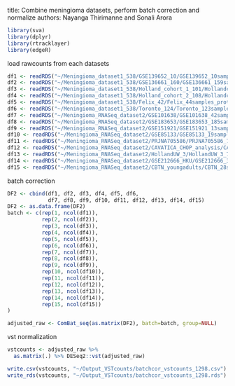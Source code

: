 
title: Combine meningioma datasets, perform batch correction and normalize
authors: Nayanga Thirimanne and Sonali Arora

```r
library(sva)
library(dplyr)
library(rtracklayer)
library(edgeR)
```


load rawcounts from each datasets
```r
df1 <- readRDS("~/Meningioma_dataset1_538/GSE139652_10/GSE139652_10samples_proteincodingGencode_rawcounts.rds")
df2 <- readRDS("~/Meningioma_dataset1_538/GSE136661_160/GSE136661_159samples_proteincodingGencode_rawcounts.rds")
df3 <- readRDS("~/Meningioma_dataset1_538/Holland_cohort_1_101/Hollandcohort1_93samples_proteincodingGencode_rawcounts.rds")
df4 <- readRDS("~/Meningioma_dataset1_538/Holland_cohort_2_108/Hollandcohort2_108samples_proteincodingGencode_rawcounts.rds")
df5 <- readRDS("~/Meningioma_dataset1_538/Felix_42/Felix_44samples_proteincodingGencode_rawcounts.rds")
df6 <- readRDS("~/Meningioma_dataset1_538/Toronto_124/Toronto_123samples_proteincodingGencode_rawcounts.rds")
df7 <- readRDS("~/Meningioma_RNASeq_dataset2/GSE101638/GSE101638_42samples_proteincodingGencode_rawcounts.rds")
df8 <- readRDS("~/Meningioma_RNASeq_dataset2/GSE183653/GSE183653_185samples_proteincodingGencode_rawcounts.rds")
df9 <- readRDS("~/Meningioma_RNASeq_dataset2/GSE151921/GSE151921_13samples_proteincodingGencode_rawcounts.rds")
df10 <- readRDS("~/Meningioma_RNASeq_dataset2/GSE85133/GSE85133_19samples_proteincodingGencode_rawcounts.rds")
df11 <- readRDS("~/Meningioma_RNASeq_dataset2/PRJNA705586/PRJNA705586_70samples_proteincodingGencode_rawcounts.rds")
df12 <- readRDS("~/Meningioma_RNASeq_dataset2/CAVATICA_CHOP_analysis/CAVATICA_25samples_proteincodingGencode_rawcounts.rds")
df13 <- readRDS("~/Meningioma_RNASeq_dataset2/HollandUW_3/HollandUW_3_78samples_wodups_rawcounts_proteincoGencode_013123.rds")
df14 <- readRDS("~/Meningioma_RNASeq_dataset2/GSE212666_HKU/GSE212666_301samples_proteincodingGencode_rawcounts.rds")
df15 <- readRDS("~/Meningioma_RNASeq_dataset2/CBTN_youngadults/CBTN_28samples_proteincodingGencode_rawcounts.rds")

```


batch correction
```r

DF2 <- cbind(df1, df2, df3, df4, df5, df6, 
             df7, df8, df9, df10, df11, df12, df13, df14, df15)
DF2 <- as.data.frame(DF2)
batch <- c(rep(1, ncol(df1)), 
           rep(2, ncol(df2)),  
           rep(3, ncol(df3)), 
           rep(4, ncol(df4)),
           rep(5, ncol(df5)),
           rep(6, ncol(df6)),
           rep(7, ncol(df7)),
           rep(8, ncol(df8)),
           rep(9, ncol(df9)),
           rep(10, ncol(df10)),
           rep(11, ncol(df11)), 
           rep(12, ncol(df12)),
           rep(13, ncol(df13)),
           rep(14, ncol(df14)),
           rep(15, ncol(df15))
)

adjusted_raw <- ComBat_seq(as.matrix(DF2), batch=batch, group=NULL)
```


vst normalization
```r
vstcounts <- adjusted_raw %>%
  as.matrix(.) %>% DESeq2::vst(adjusted_raw)
```

```r
write.csv(vstcounts, "~/Output_VSTcounts/batchcor_vstcounts_1298.csv")
write_rds(vstcounts, "~/Output_VSTcounts/batchcor_vstcounts_1298.rds")
```



